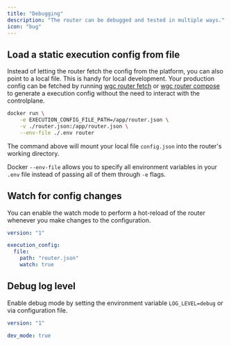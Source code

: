 ```yaml
---
title: "Debugging"
description: "The router can be debugged and tested in multiple ways."
icon: "bug"
---
```


## Load a static execution config from file

Instead of letting the router fetch the config from the platform, you can also point to a local file. This is handy for local development. Your production config can be fetched by running [wgc router fetch](/cli/router/fetch) or [wgc router compose](/cli/router/compose) to generate a execution config without the need to interact with the controlplane.

```bash
docker run \
    -e EXECUTION_CONFIG_FILE_PATH=/app/router.json \
    -v ./router.json:/app/router.json \
    --env-file ./.env router
```

The command above will mount your local file `config.json` into the router's working directory.

Docker `--env-file` allows you to specify all environment variables in your `.env` file instead of passing all of them through `-e` flags.

## Watch for config changes

You can enable the watch mode to perform a hot-reload of the router whenever you make changes to the configuration.

```yaml
version: "1"

execution_config:
  file:
    path: "router.json"
    watch: true
```

## Debug log level

Enable debug mode by setting the environment variable `LOG_LEVEL=debug` or via configuration file.

```yaml config.yaml
version: "1"

dev_mode: true
```
